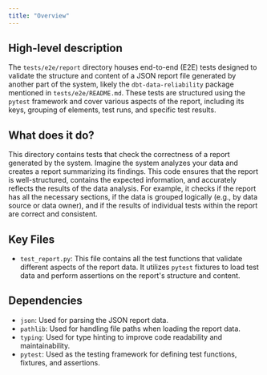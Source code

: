 ```yaml
---
title: "Overview"
---
```


## High-level description
The `tests/e2e/report` directory houses end-to-end (E2E) tests designed to validate the structure and content of a JSON report file generated by another part of the system, likely the `dbt-data-reliability` package mentioned in `tests/e2e/README.md`. These tests are structured using the `pytest` framework and cover various aspects of the report, including its keys, grouping of elements, test runs, and specific test results.

## What does it do?
This directory contains tests that check the correctness of a report generated by the system. Imagine the system analyzes your data and creates a report summarizing its findings. This code ensures that the report is well-structured, contains the expected information, and accurately reflects the results of the data analysis. For example, it checks if the report has all the necessary sections, if the data is grouped logically (e.g., by data source or data owner), and if the results of individual tests within the report are correct and consistent.

## Key Files
- `test_report.py`: This file contains all the test functions that validate different aspects of the report data. It utilizes `pytest` fixtures to load test data and perform assertions on the report's structure and content.

## Dependencies
- `json`: Used for parsing the JSON report data.
- `pathlib`: Used for handling file paths when loading the report data.
- `typing`: Used for type hinting to improve code readability and maintainability.
- `pytest`: Used as the testing framework for defining test functions, fixtures, and assertions. 
